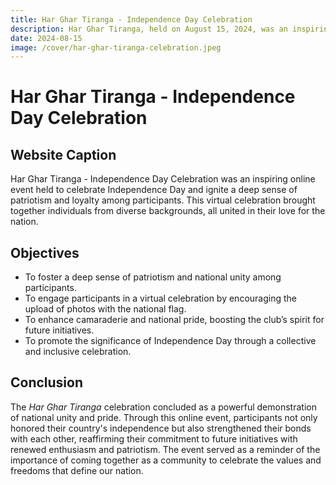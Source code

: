 ```yaml
---
title: Har Ghar Tiranga - Independence Day Celebration
description: Har Ghar Tiranga, held on August 15, 2024, was an inspiring online event that united participants in celebrating Independence Day, fostering a deep sense of patriotism and national pride.
date: 2024-08-15
image: /cover/har-ghar-tiranga-celebration.jpeg
---
```


# Har Ghar Tiranga - Independence Day Celebration

## Website Caption

Har Ghar Tiranga - Independence Day Celebration was an inspiring online event held to celebrate Independence Day and ignite a deep sense of patriotism and loyalty among participants. This virtual celebration brought together individuals from diverse backgrounds, all united in their love for the nation.

## Objectives

- To foster a deep sense of patriotism and national unity among participants.
- To engage participants in a virtual celebration by encouraging the upload of photos with the national flag.
- To enhance camaraderie and national pride, boosting the club’s spirit for future initiatives.
- To promote the significance of Independence Day through a collective and inclusive celebration.

## Conclusion

The *Har Ghar Tiranga* celebration concluded as a powerful demonstration of national unity and pride. Through this online event, participants not only honored their country's independence but also strengthened their bonds with each other, reaffirming their commitment to future initiatives with renewed enthusiasm and patriotism. The event served as a reminder of the importance of coming together as a community to celebrate the values and freedoms that define our nation.
